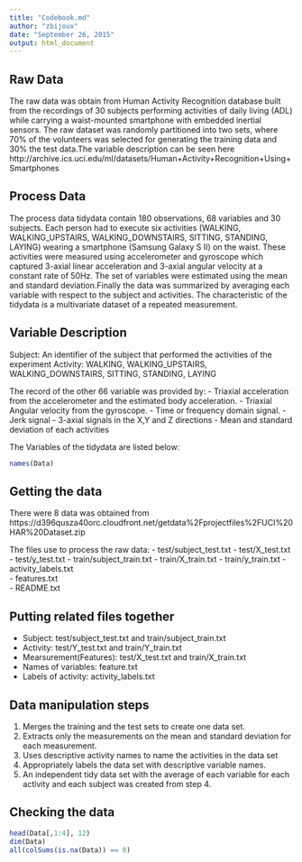 ```yaml
---
title: "Codebook.md"
author: "zbijoux"
date: "September 26, 2015"
output: html_document
---
```

## Raw Data
The raw data was obtain from Human Activity Recognition database built from the recordings of 30 subjects performing activities of daily living (ADL) while carrying a waist-mounted smartphone with embedded inertial sensors. The raw dataset was randomly partitioned into two sets, where 70% of the volunteers was selected for generating the training data and 30% the test data.The variable description can  be seen here 
http://archive.ics.uci.edu/ml/datasets/Human+Activity+Recognition+Using+Smartphones

## Process Data
The process data tidydata contain 180 observations, 68 variables and 30 subjects. Each person had to execute six activities (WALKING, WALKING_UPSTAIRS, WALKING_DOWNSTAIRS, SITTING, STANDING, LAYING) wearing a smartphone (Samsung Galaxy S II) on the waist. These activities were measured using accelerometer and gyroscope which captured 3-axial linear acceleration and 3-axial angular velocity at a constant rate of 50Hz. The set of variables were estimated using the mean and standard deviation.Finally the data was summarized by averaging each variable with respect to the subject and activities. The characteristic of the tidydata is a multivariate dataset of a repeated measurement.

## Variable Description
Subject: An identifier of the subject that performed the activities of the experiment
Activity:  WALKING, WALKING_UPSTAIRS, WALKING_DOWNSTAIRS, SITTING, STANDING, LAYING

The record of the other 66 variable was provided by:
- Triaxial acceleration from the accelerometer and the estimated body acceleration.
- Triaxial Angular velocity from the gyroscope.
- Time or frequency domain signal.
- Jerk signal
- 3-axial signals in the  X,Y and Z directions
- Mean and standard deviation of each activities 

The Variables of the tidydata are listed below:

```r
names(Data)
```
 
## Getting the data
There were 8 data was obtained from 
https://d396qusza40orc.cloudfront.net/getdata%2Fprojectfiles%2FUCI%20HAR%20Dataset.zip
 
The files use to process the raw data:
- test/subject_test.txt
- test/X_test.txt
- test/y_test.txt
- train/subject_train.txt
- train/X_train.txt
- train/y_train.txt
- activity_labels.txt                        
- features.txt                                
- README.txt 
 
## Putting related files together
- Subject: test/subject_test.txt and train/subject_train.txt
- Activity: test/Y_test.txt and train/Y_train.txt
- Mearsurement(Features): test/X_test.txt and train/X_train.txt
- Names of variables: feature.txt
- Labels of activity: activity_labels.txt

## Data manipulation steps
1. Merges the training and the test sets to create one data set.
2. Extracts only the measurements on the mean and standard deviation for each measurement.
3. Uses descriptive activity names to name the activities in the data set
4. Appropriately labels the data set with descriptive variable names.
5. An independent tidy data set with the average of each variable for each activity and each subject was created from step 4.
 
## Checking the data  
```r
head(Data[,1:4], 12)
dim(Data)
all(colSums(is.na(Data)) == 0)
```



